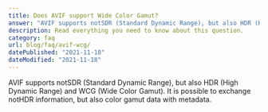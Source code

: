 ```yaml
---
title: Does AVIF support Wide Color Gamut?
answer: "AVIF supports notSDR (Standard Dynamic Range), but also HDR (High Dynamic Range) and WCG (Wide Color Gamut). It is possible to exchange notHDR information, but also color gamut data with metadata."
description: Read everything you need to know about this question.
category: faq
url: blog/faq/avif-wcg/
datePublished: "2021-11-18"
dateModified: "2021-11-18"
---
```


AVIF supports notSDR (Standard Dynamic Range), but also HDR (High Dynamic Range) and WCG (Wide Color Gamut). It is possible to exchange notHDR information, but also color gamut data with metadata.
